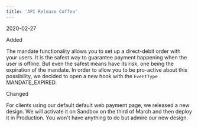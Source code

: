 ```yaml
---  
title: 'API Release Coffea'  
---  
```

<span class="date">2020-02-27</span>  
  
  
<div class="pill pill-green">Added</div>  
  

The mandate functionality allows you to set up a direct-debit order with your users. It is the safest way to guarantee payment happening when the user is offline. But even the safest means have its risk, one being the expiration of the mandate. In order to allow you to be pro-active about this possibility, we decided to open a new hook with the `EventType` MANDATE_EXPIRED.  
<div class="pill pill-purple">Changed</div>  
  

For clients using our default default web payment page, we released a new design. We will activate it on Sandbox on the third of March and then deploy it in Production. You won't have anything to do but admire our new design.